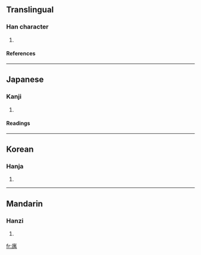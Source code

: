 {{see|寓}}

==Translingual==
===Han character===
{{Han char|rn=53|rad=广|as=09|sn=12|four=|canj=戈田中月 (IWLB)}}
# {{defn|Han|sort=广09}}
====References====
{{Han ref|kx=0348.110|dkj=09395|dj=0659.020|hdz=20893.040|uh=5EBD|ud=24253}}
----
==Japanese==
===Kanji===
{{ja-kanji|grade=|rs=广09}}
# {{defn|Japanese}} 
====Readings====
{{ja-readings|on=[[どう]] (dō)|kun=[[よる]] (yoru), [[よせる]] (yoseru)}}
----
==Korean==
===Hanja===
{{ko-hanja|hangeul=유|rv=yu|mr=yu}}
# {{defn|Korean}}
----
==Mandarin==
===Hanzi===
{{cmn-hanzi|pin=[[yù]] ([[yu4]])|wg=[[yü]]<sup>4</sup>}}
# {{defn|Mandarin}}

[[fr:庽]]